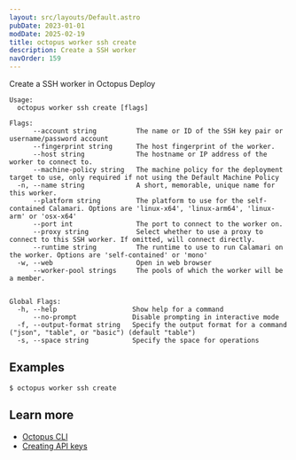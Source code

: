 ```yaml
---
layout: src/layouts/Default.astro
pubDate: 2023-01-01
modDate: 2025-02-19
title: octopus worker ssh create
description: Create a SSH worker
navOrder: 159
---
```


Create a SSH worker in Octopus Deploy

```
Usage:
  octopus worker ssh create [flags]

Flags:
      --account string          The name or ID of the SSH key pair or username/password account
      --fingerprint string      The host fingerprint of the worker.
      --host string             The hostname or IP address of the worker to connect to.
      --machine-policy string   The machine policy for the deployment target to use, only required if not using the Default Machine Policy
  -n, --name string             A short, memorable, unique name for this worker.
      --platform string         The platform to use for the self-contained Calamari. Options are 'linux-x64', 'linux-arm64', 'linux-arm' or 'osx-x64'
      --port int                The port to connect to the worker on.
      --proxy string            Select whether to use a proxy to connect to this SSH worker. If omitted, will connect directly.
      --runtime string          The runtime to use to run Calamari on the worker. Options are 'self-contained' or 'mono'
  -w, --web                     Open in web browser
      --worker-pool strings     The pools of which the worker will be a member.


Global Flags:
  -h, --help                   Show help for a command
      --no-prompt              Disable prompting in interactive mode
  -f, --output-format string   Specify the output format for a command ("json", "table", or "basic") (default "table")
  -s, --space string           Specify the space for operations

```

## Examples

<SamplesInstance />

```
$ octopus worker ssh create

```

## Learn more

- [Octopus CLI](/docs/octopus-rest-api/cli)
- [Creating API keys](/docs/octopus-rest-api/how-to-create-an-api-key)